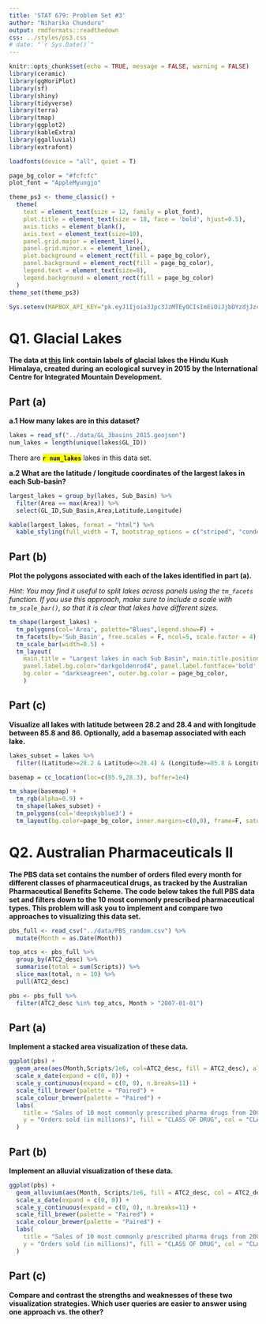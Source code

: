 ```yaml
---
title: 'STAT 679: Problem Set #3'
author: "Niharika Chunduru"
output: rmdformats::readthedown
css: ../styles/ps3.css
# date: "`r Sys.Date()`"
---
```


```r
knitr::opts_chunk$set(echo = TRUE, message = FALSE, warning = FALSE)
library(ceramic)
library(ggHoriPlot)
library(sf)
library(shiny)
library(tidyverse)
library(terra)
library(tmap)
library(ggplot2)
library(kableExtra)
library(ggalluvial)
library(extrafont)

loadfonts(device = "all", quiet = T)

page_bg_color = "#fcfcfc"
plot_font = "AppleMyungjo"

theme_ps3 <- theme_classic() +
  theme(
    text = element_text(size = 12, family = plot_font),
    plot.title = element_text(size = 18, face = 'bold', hjust=0.5),
    axis.ticks = element_blank(),
    axis.text = element_text(size=10),
    panel.grid.major = element_line(),
    panel.grid.minor.x = element_line(),
    plot.background = element_rect(fill = page_bg_color),
    panel.background = element_rect(fill = page_bg_color),
    legend.text = element_text(size=8),
    legend.background = element_rect(fill = page_bg_color)
  )
theme_set(theme_ps3)

Sys.setenv(MAPBOX_API_KEY="pk.eyJ1Ijoia3Jpc3JzMTEyOCIsImEiOiJjbDYzdjJzczQya3JzM2Jtb2E0NWU1a3B3In0.Mk4-pmKi_klg3EKfTw-JbQ")
```

# Q1. Glacial Lakes
__The data at [this](https://github.com/NiharikaCNR/Data-Visualization/blob/main/docs/data/GL_3basins_2015.geojson) link contain labels of glacial lakes the Hindu Kush Himalaya, created during an ecological survey in 2015 by the International Centre for Integrated Mountain Development.__

## Part (a)
__a.1 How many lakes are in this dataset?__
```r
lakes = read_sf("../data/GL_3basins_2015.geojson")
num_lakes = length(unique(lakes$GL_ID))
```
There are  <span style="background-color: yellow; font-weight: bold;">`r num_lakes`</span> lakes in this data set.

__a.2 What are the latitude / longitude coordinates of the largest lakes in each Sub-basin?__
```r
largest_lakes = group_by(lakes, Sub_Basin) %>% 
  filter(Area == max(Area)) %>% 
  select(GL_ID,Sub_Basin,Area,Latitude,Longitude)
```

```r
kable(largest_lakes, format = "html") %>%
  kable_styling(full_width = T, bootstrap_options = c("striped", "condensed"))
```

## Part (b)
__Plot the polygons associated with each of the lakes identified in part (a).__ 

_Hint: You may find it useful to split lakes across panels using the `tm_facets` function. If you use this approach, make sure to include a scale with `tm_scale_bar()`, so that it is clear that lakes have different sizes._
```r
tm_shape(largest_lakes) + 
  tm_polygons(col='Area', palette="Blues",legend.show=F) + 
  tm_facets(by='Sub_Basin', free.scales = F, ncol=5, scale.factor = 4) +
  tm_scale_bar(width=0.5) + 
  tm_layout(
    main.title = "Largest lakes in each Sub Basin", main.title.position = c('center','top'), main.title.fontfamily = plot_font, 
    panel.label.bg.color="darkgoldenrod4", panel.label.fontface='bold', panel.label.color = page_bg_color, panel.label.fontfamily = plot_font,
    bg.color = "darkseagreen", outer.bg.color = page_bg_color, 
    )
```

## Part (c)
__Visualize all lakes with latitude between 28.2 and 28.4 and with longitude between 85.8 and 86. Optionally, add a basemap associated with each lake.__ 
```r
lakes_subset = lakes %>% 
  filter((Latitude>=28.2 & Latitude<=28.4) & (Longitude>=85.8 & Longitude<=86.0))

basemap = cc_location(loc=c(85.9,28.3), buffer=1e4)

tm_shape(basemap) + 
  tm_rgb(alpha=0.9) + 
  tm_shape(lakes_subset) + 
  tm_polygons(col='deepskyblue3') + 
  tm_layout(bg.color=page_bg_color, inner.margins=c(0,0), frame=F, saturation=-1)
```


# Q2. Australian Pharmaceuticals II
__The PBS data set contains the number of orders filed every month for different classes of pharmaceutical drugs, as tracked by the Australian Pharmaceutical Benefits Scheme. The code below takes the full PBS data set and filters down to the 10 most commonly prescribed pharmaceutical types. This problem will ask you to implement and compare two approaches to visualizing this data set.__

```r
pbs_full <- read_csv("../data/PBS_random.csv") %>% 
  mutate(Month = as.Date(Month))

top_atcs <- pbs_full %>%
  group_by(ATC2_desc) %>%
  summarise(total = sum(Scripts)) %>%
  slice_max(total, n = 10) %>%
  pull(ATC2_desc)

pbs <- pbs_full %>%
  filter(ATC2_desc %in% top_atcs, Month > "2007-01-01")
```

## Part (a)
__Implement a stacked area visualization of these data.__
```r
ggplot(pbs) + 
  geom_area(aes(Month,Scripts/1e6, col=ATC2_desc, fill = ATC2_desc), alpha=0.6) +
  scale_x_date(expand = c(0, 0)) +
  scale_y_continuous(expand = c(0, 0), n.breaks=11) + 
  scale_fill_brewer(palette = "Paired") + 
  scale_colour_brewer(palette = "Paired") + 
  labs(
    title = "Sales of 10 most commonly prescribed pharma drugs from 2007 till date", 
    y = "Orders sold (in millions)", fill = "CLASS OF DRUG", col = "CLASS OF DRUG"
  )
```

## Part (b)
__Implement an alluvial visualization of these data.__
```r
ggplot(pbs) +
  geom_alluvium(aes(Month, Scripts/1e6, fill = ATC2_desc, col = ATC2_desc, alluvium = ATC2_desc), decreasing = FALSE, alpha = 0.6) +
  scale_x_date(expand = c(0, 0)) +
  scale_y_continuous(expand = c(0, 0), n.breaks=11) + 
  scale_fill_brewer(palette = "Paired") + 
  scale_colour_brewer(palette = "Paired") + 
  labs(
    title = "Sales of 10 most commonly prescribed pharma drugs from 2007 till date", 
    y = "Orders sold (in millions)", fill = "CLASS OF DRUG", col = "CLASS OF DRUG"
  )
```

## Part (c)
__Compare and contrast the strengths and weaknesses of these two visualization strategies. Which user queries are easier to answer using one approach vs. the other?__





